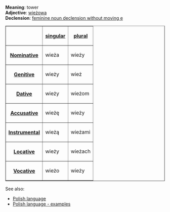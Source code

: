 '''Meaning''': tower<br>
'''Adjective''': [[Polish word - wieżowa|wieżowa]]<br>
'''Declension''': [[Polish language - feminine noun declension without moving e|feminine noun declension without moving e]]

<table border=1>
<tr><th><th>[[Polish language - singular number|singular]]<th>[[Polish language - plural number|plural]]</tr>
<tr><th>[[Polish language - nominative|Nominative]]<td>wieża<td>wieży</tr>
<tr><th>[[Polish language - genitive|Genitive]]<td>wieży<td>wież</tr>
<tr><th>[[Polish language - dative|Dative]]<td>wieży<td>wieżom</tr>
<tr><th>[[Polish language - accusative|Accusative]]<td>wieżę<td>wieży</tr>
<tr><th>[[Polish language - instrumental|Instrumental]]<td>wieżą<td>wieżami</tr>
<tr><th>[[Polish language - locative|Locative]]<td>wieży<td>wieżach</tr>
<tr><th>[[Polish language - vocative|Vocative]]<td>wieżo<td>wieży</tr>
</table>

See also:
* [[Polish language]]
* [[Polish language - examples]]